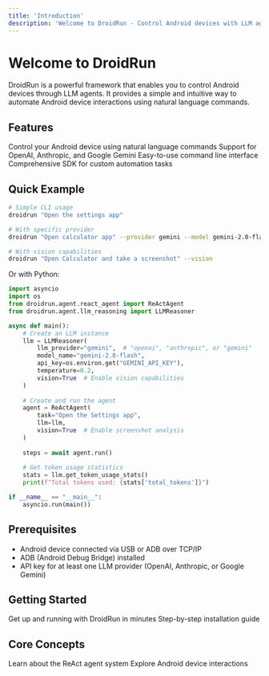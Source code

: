 ```yaml
---
title: 'Introduction'
description: 'Welcome to DroidRun - Control Android devices with LLM agents'
---
```


# Welcome to DroidRun

DroidRun is a powerful framework that enables you to control Android devices through LLM agents. It provides a simple and intuitive way to automate Android device interactions using natural language commands.

## Features

<CardGroup cols={2}>
  <Card title="Natural Language Control" icon="wand-magic-sparkles">
    Control your Android device using natural language commands
  </Card>
  <Card title="Multiple LLM Support" icon="brain">
    Support for OpenAI, Anthropic, and Google Gemini
  </Card>
  <Card title="Simple CLI" icon="terminal">
    Easy-to-use command line interface
  </Card>
  <Card title="Python SDK" icon="code">
    Comprehensive SDK for custom automation tasks
  </Card>
</CardGroup>

## Quick Example

```bash
# Simple CLI usage
droidrun "Open the settings app"

# With specific provider
droidrun "Open calculator app" --provider gemini --model gemini-2.0-flash

# With vision capabilities
droidrun "Open Calculator and take a screenshot" --vision
```

Or with Python:

```python
import asyncio
import os
from droidrun.agent.react_agent import ReActAgent
from droidrun.agent.llm_reasoning import LLMReasoner

async def main():
    # Create an LLM instance
    llm = LLMReasoner(
        llm_provider="gemini",  # "openai", "anthropic", or "gemini"
        model_name="gemini-2.0-flash",
        api_key=os.environ.get("GEMINI_API_KEY"),
        temperature=0.2,
        vision=True  # Enable vision capabilities
    )
    
    # Create and run the agent
    agent = ReActAgent(
        task="Open the Settings app",
        llm=llm,
        vision=True  # Enable screenshot analysis
    )
    
    steps = await agent.run()
    
    # Get token usage statistics
    stats = llm.get_token_usage_stats()
    print(f"Total tokens used: {stats['total_tokens']}")

if __name__ == "__main__":
    asyncio.run(main())
```

## Prerequisites

- Android device connected via USB or ADB over TCP/IP
- ADB (Android Debug Bridge) installed
- API key for at least one LLM provider (OpenAI, Anthropic, or Google Gemini)

## Getting Started

<CardGroup cols={3}>
  <Card title="Quickstart" icon="rocket" href="/quickstart">
    Get up and running with DroidRun in minutes
  </Card>
  <Card title="Installation" icon="download" href="/installation">
    Step-by-step installation guide
  </Card>
</CardGroup>

## Core Concepts

<CardGroup cols={2}>
  <Card title="Agent" icon="robot" href="/concepts/agent">
    Learn about the ReAct agent system
  </Card>
  <Card title="Android Control" icon="mobile" href="/concepts/android-control">
    Explore Android device interactions
  </Card>
</CardGroup> 